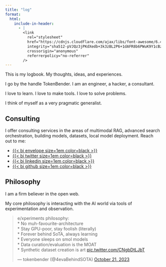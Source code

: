 ```yaml
---
title: "log"
format:
  html:
    include-in-header:
      - |
        <link
          rel="stylesheet"
          href="https://cdnjs.cloudflare.com/ajax/libs/font-awesome/6.4.0/css/all.min.css"
          integrity="sha512-pVJQz3jPKdXedb+3k3zBL2P6+1dAFR8b6PWuK9Y1cBz1Zk+7jR+Yy9f+QfFj/Y+ZAvE3XqVfK+1jQmFq6u/7sw=="
          crossorigin="anonymous"
          referrerpolicy="no-referrer"
        />
---
```


This is my logbook. My thoughts, ideas, and experiences.

I go by the handle TokenBender. I am an engineer, a hacker, a consultant.

I love to learn. I love to make tools. I love to solve problems.

I think of myself as a very pragmatic generalist.

## Consulting
I offer consulting services in the areas of multimodal RAG, advanced search orchestration, building models, datasets, local model deployment.
Reach out to me:

- [{{< bi envelope size=1em color=black >}}](mailto:theartoftokenbending@gmail.com)
- [{{< bi twitter size=1em color=black >}}](https://x.com/4evaBehindSOTA)
- [{{< bi linkedin size=1em color=black >}}](https://www.linkedin.com/in/abhishek-harshvardhan-mishra/)
- [{{< bi github size=1em color=black >}}](https://github.com/tokenbender)
    

## Philosophy
I am a firm believer in the open web. 

My core philosophy is interacting with the AI world via tools of experimentation and observation.
<blockquote class="twitter-tweet"><p lang="en" dir="ltr">e/xperiments philosophy:<br>* No muh-favourite-architecture<br>* Stay GPU-poor, stay foolish (literally)<br>* Forever behind SoTA, always learning<br>* Everyone sleeps on smol models<br>* Data curation/evaluation is the MOAT<br>* Synthetic dataset creation is art <a href="https://t.co/CNgbDtLJbT">pic.twitter.com/CNgbDtLJbT</a></p>&mdash; tokenbender (@4evaBehindSOTA) <a href="https://twitter.com/4evaBehindSOTA/status/1715722101989179617?ref_src=twsrc%5Etfw">October 21, 2023</a></blockquote> <script async src="https://platform.twitter.com/widgets.js" charset="utf-8"></script>